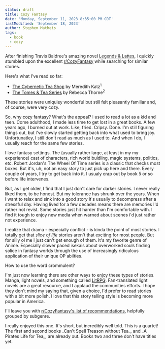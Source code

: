 ```yaml
---
status: draft
title: Cozy Fantasy
date: 'Monday, September 11, 2023 8:35:00 PM CDT'
lastModified: 'September 18, 2023'
author: Stephen Matheis
tags:
  - book
  - cozy
---
```


After finishing Travis Baldree's amazing novel [Legends & Lattes](https://www.travisbaldree.com/books), I quickly stumbled upon the excellent [r/CozyFantasy](https://www.reddit.com/r/CozyFantasy/) while searching for similar stories.

Here's what I've read so far:

-   [The Cybernetic Tea Shop](https://www.softcryptid.com/meredith-books/the-cybernetic-tea-shop/) by Meredith Katz<Sup>1</Sup>
-   [The Tomes & Tea Series](http://rebeccathorne.net/cozy-fantasy/) by Rebecca Thorne<Sup>2</Sup>

These stories were uniquley wonderful but still felt pleasantly familiar and, of course, were very cozy.

So, why cozy fantasy? What's the appeal? I used to read a lot as a kid and teen. Come adulthood, I made less time to get lost in a great books. A few years ago, I burned out at work. Like, fried. Cripsy. Done. I'm still figuring things out, but I've slowly started getting back into what used to bring joy. Unfortunatley, I still don't read as much as I used to. And when I do, I usually reach for the same few stories.

I love fantasy settings. The (usually rather large, at least in my my experience) cast of characters, rich world buidling, magic systems, politics, etc. Robert Jordan's The Wheel Of Time series is a classic that checks most boxes. But it's, uh, not an easy story to just pick up here and there. Every couple of years, I try to get back into it. I usualy crap out by book 5 or so before life intervenes.

But, as I get older, I find that I just don't care for darker stories. I never really liked them, to be honest. But my tolerance has shrunk over the years. When I want to relax and sink into a good story it's usually to decompress after a stressful day. Having lived for a few decades means there are memories I'd rather not revist. Some stories just hit harder than I'm comfortable with. I find it tough to enjoy new media when warned about scenes i'd just rather not experience.

I realize that drama - especially conflict - is kinda the point of most stories. I totally get that _slice of life_ stories aren't that exciting for most people. But for silly ol me I just can't get enough of them. It's my favorite genre of Anime. Especially slower paced isekais about overworked souls finding solice in fantasy worlds through the use of increasingly ridiculous application of their unique OP abilties.

How to use the word crommulent?

I'm just now learning there are other ways to enjoy these types of stories. Manga, light novels, and something called [LitRPG](https://en.wikipedia.org/wiki/LitRPG). Fan-translated light novels are a great resource, and I applaud the communities efforts. I hope they don't mind my saying that, given a choice, I'd prefer to read stories with a bit more polish. I love that this story telling style is becoming more popular in America.

I'll leave you with [r/CozyFantasy's list of recommendations](https://www.reddit.com/r/CozyFantasy/wiki/recommendationguide/), helpfully grouped by subgenre.

<Footnotes>
    <Note>
        I really enjoyed this one. It's short, but incredibly well told.
    </Note>
    <Note>
        This is a quartet! The first and second books _Can't Spell Treason without Tea_, and _A Pirates Life for Tea_, are already out. Books two
        and three don't have titles yet.
    </Note>
</Footnotes>
